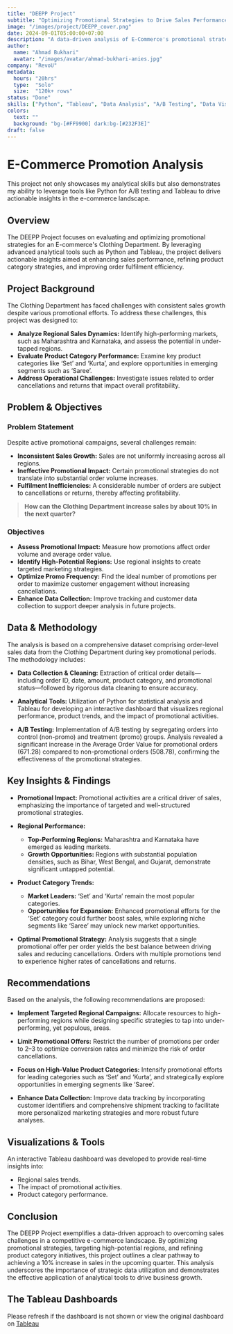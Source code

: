 ```yaml
---
title: "DEEPP Project"
subtitle: "Optimizing Promotional Strategies to Drive Sales Performance"
image: "/images/project/DEEPP_cover.png"
date: 2024-09-01T05:00:00+07:00
description: "A data-driven analysis of E-Commerce's promotional strategies, executed as part of the DEEPP (Data End-to-End Portfolio Project) from RevoU. The project leverages Python and Tableau to identify actionable insights for boosting sales performance."
author:
  name: "Ahmad Bukhari"
  avatar: "/images/avatar/ahmad-bukhari-anies.jpg"
company: "RevoU"
metadata:
  hours: "20hrs"
  type:  "Solo"
  size:  "120k+ rows"
status: "Done"
skills: ["Python", "Tableau", "Data Analysis", "A/B Testing", "Data Visualization"]
colors:
  text: ""
  background: "bg-[#FF9900] dark:bg-[#232F3E]"
draft: false
---
```


# E-Commerce Promotion Analysis
This project not only showcases my analytical skills but also demonstrates my ability to leverage tools like Python for A/B testing and Tableau to drive actionable insights in the e-commerce landscape.

## Overview
The DEEPP Project focuses on evaluating and optimizing promotional strategies for an E-commerce's Clothing Department. By leveraging advanced analytical tools such as Python and Tableau, the project delivers actionable insights aimed at enhancing sales performance, refining product category strategies, and improving order fulfilment efficiency.

## Project Background
The Clothing Department has faced challenges with consistent sales growth despite various promotional efforts. To address these challenges, this project was designed to:
- **Analyze Regional Sales Dynamics:** Identify high-performing markets, such as Maharashtra and Karnataka, and assess the potential in under-tapped regions.
- **Evaluate Product Category Performance:** Examine key product categories like ‘Set’ and ‘Kurta’, and explore opportunities in emerging segments such as ‘Saree’.
- **Address Operational Challenges:** Investigate issues related to order cancellations and returns that impact overall profitability.

## Problem & Objectives

### Problem Statement
Despite active promotional campaigns, several challenges remain:
- **Inconsistent Sales Growth:** Sales are not uniformly increasing across all regions.
- **Ineffective Promotional Impact:** Certain promotional strategies do not translate into substantial order volume increases.
- **Fulfilment Inefficiencies:** A considerable number of orders are subject to cancellations or returns, thereby affecting profitability.

> **How can the Clothing Department increase sales by about 10% in the next quarter?**

### Objectives
- **Assess Promotional Impact:** Measure how promotions affect order volume and average order value.
- **Identify High-Potential Regions:** Use regional insights to create targeted marketing strategies.
- **Optimize Promo Frequency:** Find the ideal number of promotions per order to maximize customer engagement without increasing cancellations.
- **Enhance Data Collection:** Improve tracking and customer data collection to support deeper analysis in future projects.

## Data & Methodology
The analysis is based on a comprehensive dataset comprising order-level sales data from the Clothing Department during key promotional periods. The methodology includes:

- **Data Collection & Cleaning:**
  Extraction of critical order details—including order ID, date, amount, product category, and promotional status—followed by rigorous data cleaning to ensure accuracy.

- **Analytical Tools:**
  Utilization of Python for statistical analysis and Tableau for developing an interactive dashboard that visualizes regional performance, product trends, and the impact of promotional activities.

- **A/B Testing:**
  Implementation of A/B testing by segregating orders into control (non-promo) and treatment (promo) groups. Analysis revealed a significant increase in the Average Order Value for promotional orders (671.28) compared to non-promotional orders (508.78), confirming the effectiveness of the promotional strategies.

## Key Insights & Findings
- **Promotional Impact:**
  Promotional activities are a critical driver of sales, emphasizing the importance of targeted and well-structured promotional strategies.

- **Regional Performance:**
  - **Top-Performing Regions:** Maharashtra and Karnataka have emerged as leading markets.
  - **Growth Opportunities:** Regions with substantial population densities, such as Bihar, West Bengal, and Gujarat, demonstrate significant untapped potential.

- **Product Category Trends:**
  - **Market Leaders:** ‘Set’ and ‘Kurta’ remain the most popular categories.
  - **Opportunities for Expansion:** Enhanced promotional efforts for the ‘Set’ category could further boost sales, while exploring niche segments like ‘Saree’ may unlock new market opportunities.

- **Optimal Promotional Strategy:**
  Analysis suggests that a single promotional offer per order yields the best balance between driving sales and reducing cancellations. Orders with multiple promotions tend to experience higher rates of cancellations and returns.

## Recommendations
Based on the analysis, the following recommendations are proposed:
- **Implement Targeted Regional Campaigns:**
  Allocate resources to high-performing regions while designing specific strategies to tap into under-performing, yet populous, areas.

- **Limit Promotional Offers:**
  Restrict the number of promotions per order to 2–3 to optimize conversion rates and minimize the risk of order cancellations.

- **Focus on High-Value Product Categories:**
  Intensify promotional efforts for leading categories such as ‘Set’ and ‘Kurta’, and strategically explore opportunities in emerging segments like ‘Saree’.

- **Enhance Data Collection:**
  Improve data tracking by incorporating customer identifiers and comprehensive shipment tracking to facilitate more personalized marketing strategies and more robust future analyses.

## Visualizations & Tools
An interactive Tableau dashboard was developed to provide real-time insights into:
- Regional sales trends.
- The impact of promotional activities.
- Product category performance.

## Conclusion
The DEEPP Project exemplifies a data-driven approach to overcoming sales challenges in a competitive e-commerce landscape. By optimizing promotional strategies, targeting high-potential regions, and refining product category initiatives, this project outlines a clear pathway to achieving a 10% increase in sales in the upcoming quarter. This analysis underscores the importance of strategic data utilization and demonstrates the effective application of analytical tools to drive business growth.


## The Tableau Dashboards
<TableauEmbed/>
Please refresh if the dashboard is not shown or view the original dashboard on <a href="https://public.tableau.com/views/DEEPP_17251231861900/MainDash?:language=en-US&:sid=&:redirect=auth&:display_count=n&:origin=viz_share_link" target="_blank" rel="noopener noreferrer">Tableau</a>
